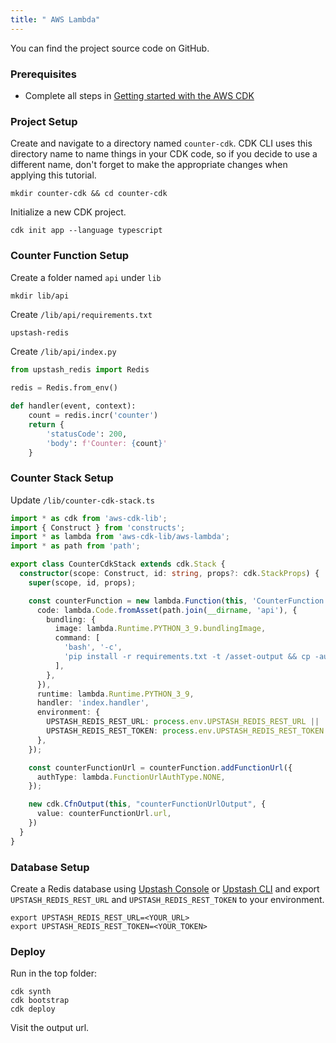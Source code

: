 ```yaml
---
title: " AWS Lambda"
---
```

<Card title="GitHub Repository" icon="github" href="https://github.com/upstash/redis-js/tree/main/examples/aws-cdk-python" horizontal>
  You can find the project source code on GitHub.
</Card>

### Prerequisites

- Complete all steps in [Getting started with the AWS CDK](https://docs.aws.amazon.com/cdk/v2/guide/getting_started.html)

### Project Setup

Create and navigate to a directory named `counter-cdk`. CDK CLI uses this directory name to name things in your CDK code, so if you decide to use a different name, don't forget to make the appropriate changes when applying this tutorial.

```shell
mkdir counter-cdk && cd counter-cdk
```

Initialize a new CDK project.

```shell
cdk init app --language typescript
```

### Counter Function Setup

Create a folder named `api` under `lib`

```shell
mkdir lib/api
```

Create `/lib/api/requirements.txt`

```txt /lib/api/requirements.txt
upstash-redis
```

Create `/lib/api/index.py`

```py /lib/api/index.py
from upstash_redis import Redis

redis = Redis.from_env()

def handler(event, context):
    count = redis.incr('counter')
    return {
        'statusCode': 200,
        'body': f'Counter: {count}'
    }
```

### Counter Stack Setup

Update `/lib/counter-cdk-stack.ts`

```ts /lib/counter-cdk-stack.ts
import * as cdk from 'aws-cdk-lib';
import { Construct } from 'constructs';
import * as lambda from 'aws-cdk-lib/aws-lambda';
import * as path from 'path';

export class CounterCdkStack extends cdk.Stack {
  constructor(scope: Construct, id: string, props?: cdk.StackProps) {
    super(scope, id, props);

    const counterFunction = new lambda.Function(this, 'CounterFunction', {
      code: lambda.Code.fromAsset(path.join(__dirname, 'api'), {
        bundling: {
          image: lambda.Runtime.PYTHON_3_9.bundlingImage,
          command: [
            'bash', '-c',
            'pip install -r requirements.txt -t /asset-output && cp -au . /asset-output'
          ],
        },
      }),
      runtime: lambda.Runtime.PYTHON_3_9,
      handler: 'index.handler',
      environment: {
        UPSTASH_REDIS_REST_URL: process.env.UPSTASH_REDIS_REST_URL || '',
        UPSTASH_REDIS_REST_TOKEN: process.env.UPSTASH_REDIS_REST_TOKEN || '',
      },
    });

    const counterFunctionUrl = counterFunction.addFunctionUrl({
      authType: lambda.FunctionUrlAuthType.NONE,
    });

    new cdk.CfnOutput(this, "counterFunctionUrlOutput", {
      value: counterFunctionUrl.url,
    })
  }
}
```

### Database Setup

Create a Redis database using [Upstash Console](https://console.upstash.com) or [Upstash CLI](https://github.com/upstash/cli) and export `UPSTASH_REDIS_REST_URL` and `UPSTASH_REDIS_REST_TOKEN` to your environment.

```shell
export UPSTASH_REDIS_REST_URL=<YOUR_URL>
export UPSTASH_REDIS_REST_TOKEN=<YOUR_TOKEN>
```

### Deploy

Run in the top folder:

```shell
cdk synth
cdk bootstrap
cdk deploy
```

Visit the output url.